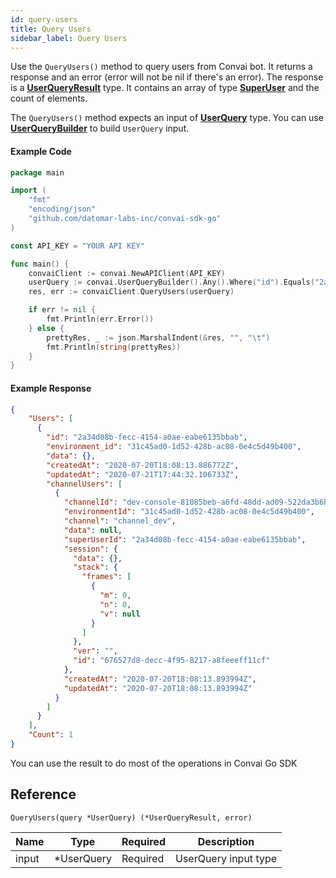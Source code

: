 ```yaml
---
id: query-users
title: Query Users
sidebar_label: Query Users
---
```


Use the ```QueryUsers()``` method to query users from Convai bot. It returns a response and an error (error will not be nil if there's an error). The response is a **[UserQueryResult](../types#userqueryresult)** type. It contains an array of type **[SuperUser](../types#superuser)** and the count of elements.

The ```QueryUsers()``` method expects an input of **[UserQuery](../types#userquery)** type. You can use **[UserQueryBuilder](/go-sdk/methods/user-query-builder)** to build ```UserQuery``` input.

#### Example Code

```go
package main

import (
    "fmt"
    "encoding/json"
    "github.com/datomar-labs-inc/convai-sdk-go"
)

const API_KEY = "YOUR API KEY"

func main() {
    convaiClient := convai.NewAPIClient(API_KEY)
	userQuery := convai.UserQueryBuilder().Any().Where("id").Equals("2a34d08b-fecc-4154-a0ae-eabe6135bbab").Build()
	res, err := convaiClient.QueryUsers(userQuery)

	if err != nil {
		fmt.Println(err.Error())
	} else {
		prettyRes, _ := json.MarshalIndent(&res, "", "\t")
		fmt.Println(string(prettyRes))
	}
}
```

#### Example Response
```json
{
    "Users": [
      {
        "id": "2a34d08b-fecc-4154-a0ae-eabe6135bbab",
        "environment_id": "31c45ad0-1d52-428b-ac08-0e4c5d49b400",
        "data": {},
        "createdAt": "2020-07-20T18:08:13.886772Z",
        "updatedAt": "2020-07-21T17:44:32.106733Z",
        "channelUsers": [
          {
            "channelId": "dev-console-81085beb-a6fd-48dd-ad09-522da3b6b251",
            "environmentId": "31c45ad0-1d52-428b-ac08-0e4c5d49b400",
            "channel": "channel_dev",
            "data": null,
            "superUserId": "2a34d08b-fecc-4154-a0ae-eabe6135bbab",
            "session": {
              "data": {},
              "stack": {
                "frames": [
                  {
                    "m": 0,
                    "n": 0,
                    "v": null
                  }
                ]
              },
              "ver": "",
              "id": "676527d8-decc-4f95-8217-a8feeeff11cf"
            },
            "createdAt": "2020-07-20T18:08:13.893994Z",
            "updatedAt": "2020-07-20T18:08:13.893994Z"
          }
        ]
      }
    ],
    "Count": 1
}
```

You can use the result to do most of the operations in Convai Go SDK

## Reference
```QueryUsers(query *UserQuery) (*UserQueryResult, error)```

| Name  | Type             | Required | Description          |
|-------|------------------|----------|----------------------|
| input | \*UserQuery      | Required | UserQuery input type |